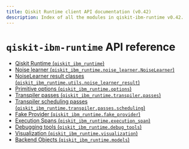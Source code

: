 ```yaml
---
title: Qiskit Runtime client API documentation (v0.42)
description: Index of all the modules in qiskit-ibm-runtime v0.42.
---
```


<span id="qiskit-ibm-runtime-api-reference" />

# `qiskit-ibm-runtime` API reference

*   [Qiskit Runtime (`qiskit_ibm_runtime`)](runtime-service)
*   [Noise learner (`qiskit_ibm_runtime.noise_learner.NoiseLearner`)](noise-learner)
*   [NoiseLearner result classes (`qiskit_ibm_runtime.utils.noise_learner_result`)](noise-learner-result)
*   [Primitive options (`qiskit_ibm_runtime.options`)](options)
*   [Transpiler passes (`qiskit_ibm_runtime.transpiler.passes`)](transpiler)
*   [Transpiler scheduling passes (`qiskit_ibm_runtime.transpiler.passes.scheduling`)](transpiler-passes-scheduling)
*   [Fake Provider (`qiskit_ibm_runtime.fake_provider`)](fake-provider)
*   [Execution Spans (`qiskit_ibm_runtime.execution_span`)](execution-span)
*   [Debugging tools (`qiskit_ibm_runtime.debug_tools`)](debug-tools)
*   [Visualization (`qiskit_ibm_runtime.visualization`)](visualization)
*   [Backend Objects (`qiskit_ibm_runtime.models`)](models)

